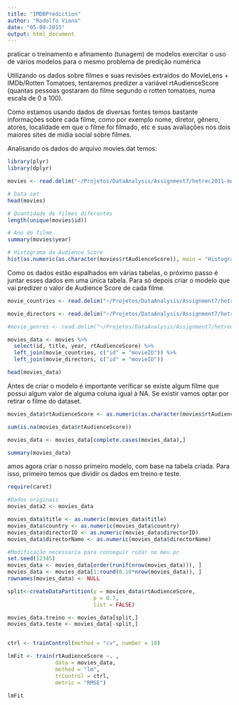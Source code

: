 ```yaml
---
title: "IMDBPrediction"
author: "Rodolfo Viana"
date: "05-08-2015"
output: html_document
---
```


praticar o treinamento e afinamento (tunagem) de modelos
exercitar o uso de vários modelos para o mesmo problema de predição numérica

Utilizando os dados sobre filmes e suas revisões extraídos do MovieLens + IMDb/Rotten Tomatoes, tentaremos predizer a variável rtAudienceScore (quantas pessoas gostaram do filme segundo o rotten tomatoes, numa escala de 0 a 100). 

Como estamos usando dados de diversas fontes temos bastante informações sobre cada filme, como por exemplo nome, diretor, gênero, atores, localidade em que o filme foi filmado, etc e suas avaliações nos dois maiores sites de mídia social sobre filmes. 

Analisando os dados do arquivo movies.dat temos:

```r
library(plyr)
library(dplyr)

movies <- read.delim("~/Projetos/DataAnalysis/Assignment7/hetrec2011-movielens-2k-v2/movies_m.dat")

# Data set
head(movies)

# Quantidade de filmes diferentes
length(unique(movies$id))

# Ano do filme
summary(movies$year)

# Histograma da Audience Score
hist(as.numeric(as.character(movies$rtAudienceScore)), main = "Histograma da Audience Score", xlab = "Audience Score")
```

Como os dados estão espalhados em várias tabelas, o próximo passo é juntar esses dados em uma única tabela. Para só depois criar o modelo que vai predizer o valor de Audience Score de cada filme. 


```r
movie_countries <- read.delim("~/Projetos/DataAnalysis/Assignment7/hetrec2011-movielens-2k-v2/movie_countries.dat")

movie_directors <- read.delim("~/Projetos/DataAnalysis/Assignment7/hetrec2011-movielens-2k-v2/movie_directors.dat")

#movie_genres <- read.delim("~/Projetos/DataAnalysis/Assignment7/hetrec2011-movielens-2k-v2/movie_genres.dat")

movies_data <- movies %>% 
  select(id, title, year, rtAudienceScore) %>%
  left_join(movie_countries, c("id" = "movieID")) %>%
  left_join(movie_directors, c("id" = "movieID"))

head(movies_data)
```

Antes de criar o modelo é importante verificar se existe algum filme que possui algum valor de alguma coluna igual à NA. Se existir vamos optar por retirar o filme do dataset. 

```r
movies_data$rtAudienceScore <- as.numeric(as.character(movies$rtAudienceScore))

sum(is.na(movies_data$rtAudienceScore))

movies_data <- movies_data[complete.cases(movies_data),]

summary(movies_data)
```

amos agora criar o nosso primeiro modelo, com base na tabela criada. Para isso, primeiro temos que dividir os dados em treino e teste. 

```r
require(caret)

#Dados originais 
movies_data2 <- movies_data

movies_data$title <- as.numeric(movies_data$title)
movies_data$country <- as.numeric(movies_data$country)
movies_data$directorID <- as.numeric(movies_data$directorID)
movies_data$directorName <- as.numeric(movies_data$directorName)

#Modificação necessaria para conseguir rodar no meu pc
set.seed(12345)
movies_data <- movies_data[order(runif(nrow(movies_data))), ]
movies_data <- movies_data[1:round(0.10*nrow(movies_data)), ]
rownames(movies_data) <- NULL

split<-createDataPartition(y = movies_data$rtAudienceScore, 
                           p = 0.7, 
                           list = FALSE)

movies_data.treino <- movies_data[split,]
movies_data.teste <- movies_data[-split,]


ctrl <- trainControl(method = "cv", number = 10)

lmFit <- train(rtAudienceScore ~. , 
               data = movies_data, 
               method = "lm", 
               trControl = ctrl,
               metric = "RMSE")

lmFit
```



